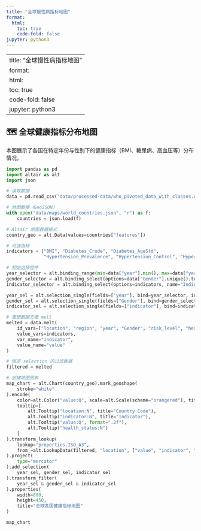 ```yaml
---
title: "全球慢性病指标地图"
format:
  html:
    toc: true
    code-fold: false
jupyter: python3
---
```


---
title: "全球慢性病指标地图"
format:
  html:
    toc: true
    code-fold: false
jupyter: python3
---

## 🗺️ 全球健康指标分布地图

本图展示了各国在特定年份与性别下的健康指标（BMI、糖尿病、高血压等）分布情况。

```python
import pandas as pd
import altair as alt
import json

# 读取数据
data = pd.read_csv("data/processed-data/who_pivoted_data_with_classes.csv")

# 地图数据（GeoJSON）
with open("data/maps/world_countries.json", "r") as f:
    countries = json.load(f)

# Altair 地图数据格式
country_geo = alt.Data(values=countries["features"])

# 可选指标
indicators = ["BMI", "Diabetes_Crude", "Diabetes_AgeStd", 
              "Hypertension_Prevalence", "Hypertension_Control", "Hypertension_Treatment"]

# 初始选择控件
year_selector = alt.binding_range(min=data["year"].min(), max=data["year"].max(), step=1, name="Year:")
gender_selector = alt.binding_select(options=data["Gender"].unique().tolist(), name="Gender:")
indicator_selector = alt.binding_select(options=indicators, name="Indicator:")

year_sel = alt.selection_single(fields=["year"], bind=year_selector, init={"year": 2000})
gender_sel = alt.selection_single(fields=["Gender"], bind=gender_selector, init={"Gender": "Both"})
indicator_sel = alt.selection_single(fields=["indicator"], bind=indicator_selector, init={"indicator": "BMI"})

# 重塑数据方便 melt
melted = data.melt(
    id_vars=["location", "region", "year", "Gender", "risk_level", "health_status"],
    value_vars=indicators,
    var_name="indicator",
    value_name="value"
)

# 绑定 selection 的过滤数据
filtered = melted

# 创建地图图表
map_chart = alt.Chart(country_geo).mark_geoshape(
    stroke="white"
).encode(
    color=alt.Color("value:Q", scale=alt.Scale(scheme="orangered"), title="Value"),
    tooltip=[
        alt.Tooltip("location:N", title="Country Code"),
        alt.Tooltip("indicator:N", title="Indicator"),
        alt.Tooltip("value:Q", format=".2f"),
        alt.Tooltip("health_status:N")
    ]
).transform_lookup(
    lookup="properties.ISO_A3",
    from_=alt.LookupData(filtered, "location", ["value", "indicator", "health_status"])
).project(
    type="mercator"
).add_selection(
    year_sel, gender_sel, indicator_sel
).transform_filter(
    year_sel & gender_sel & indicator_sel
).properties(
    width=800,
    height=450,
    title="全球各国健康指标地图"
)

map_chart
```